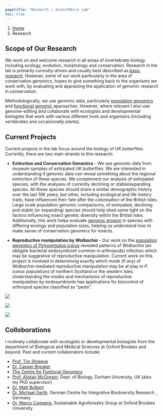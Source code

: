 ```yaml
---
pagetitle: "Research | InsectOmics Lab"
toc: true
---
```


```{=html}
<nav aria-label="breadcrumb">
  <ol class="breadcrumb">
    <li class="breadcrumb-item"><a href="index.html">Home</a></li>
    <li class="breadcrumb-item active" aria-current="page">Research</li>
  </ol>
</nav>
```

## Scope of Our Research

We work on and welcome research in all areas of invertebrate biology including ecology, evolution, morphology and conservation. Research in the lab is primarily curiosity-driven and usually best described as [basic research](https://en.wikipedia.org/wiki/Basic_research). However, some of our work particularly in the area of conservation genomics, hopes to give something back to the organisms we work with, by evaluating  and appraising the application of genomic research in conservation. 

Methodologically, we use genomic data, particularly [population genomics](https://en.wikipedia.org/wiki/Population_genomics#:~:text=Population%20genomics%20is%20a%20neologism,and%20demography%20of%20a%20population.) and [functional genomic](https://en.wikipedia.org/wiki/Functional_genomics) approaches. However, where relevant I also use genome-editing and collaborate with ecologists and developmental biologists that work with various different tools and organisms (including vertebrates and occaisionally plants).

## Current Projects

Current projects in the lab focus around the biology of UK butterflies. Currently, there are two main strands to this research:

- **Extinction and Conservation Genomics** - We use genomic data from museum samples of extirpated UK butterflies. We are interested in understanding if genomic data can reveal something about the regional extinction of these species. We complement our analysis of extirpated species, with the analyses of currently declining or stable/expanding species. All these species should share a similar demographic history over the last 10K years, but other, including ecological and life history traits, have influenced their fate after the colonisation of the British Isles. Large scale population genomic comparisons, of extirpated, declining and stable (or expanding) species should help shed some light on the factors influencing insect genetic diversity within the British Isles. Additionally, this work helps evaluate [genomic erosion](https://www.frontiersin.org/articles/10.3389/fgene.2022.960958/full) in species with differing ecology and population sizes, helping us understand how to make sense of conservation genomics for insects.   

- **Reproductive manipulation by *Wolbachia*** - Our work on the [population genomics of *Polyommatus icarus*](https://onlinelibrary.wiley.com/doi/abs/10.1111/mec.16126) revealed patterns of *Wolbachia* (an obligate bacterial endosymbiont common in arthropods) infection which may be suggestive of reproductive manipulation. Current work on this project is involved in determining exactly which mode (if any) of *Wolbachia*-mediated reproductive manipulation may be at play in *P. icarus* populations of northern Scotland or the western Isles. Understanding the modes and mechanisms of reproductive manipulation by endosymbionts has applications for biocontrol of arthropod species classified as "pests".

:::{.flex-container}


:::{.img}
![](img/IMG_0954.jpg)
:::


:::{.img}
![](img/IMG_8707.jpg)
:::



:::{.img}
![](img/IMG_9650.jpg)
:::

:::


## Colloborations

I routinely collaborate with ecologists or developmental biologists from the department of Biological and Medical Sciences at Oxford Brookes and beyond. Past and current collaborators include:

- [Prof. Tim Shreeve](https://www.brookes.ac.uk/profiles/staff/tim-shreeve)
- [Dr. Casper Breuker](https://www.brookes.ac.uk/profiles/staff/casper-breuker)
- [The Centre for Funtional Genomics](https://www.brookes.ac.uk/research/units/hls/centres/centre-for-functional-genomics)
- [Prof. Alistair McGregor](http://www.mcgregor-evo-devo-lab.net/), Dept. of Biology, Durham University, UK (also my PhD supervisor)
- [Dr. Matt Bulbert](https://conflictecology.com/)
- [Dr. Michael Gerth](https://www.michaelgerth.net), German Centre for Integrative Biodiversity Research , Germany
- [Dr. Marco Campera](https://www.brookes.ac.uk/profiles/staff/marco-campera), Sustainable Agroforestry Group at Oxford Brookes University
